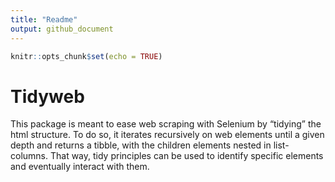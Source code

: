 ```yaml
---
title: "Readme"
output: github_document
---
```


```r
knitr::opts_chunk$set(echo = TRUE)
```

# Tidyweb

This package is meant to ease web scraping with Selenium by "tidying" the html structure. To do so, it iterates recursively on web elements until a given depth and returns a tibble, with the children elements nested in list-columns. That way, tidy principles can be used to identify specific elements and eventually interact with them. 